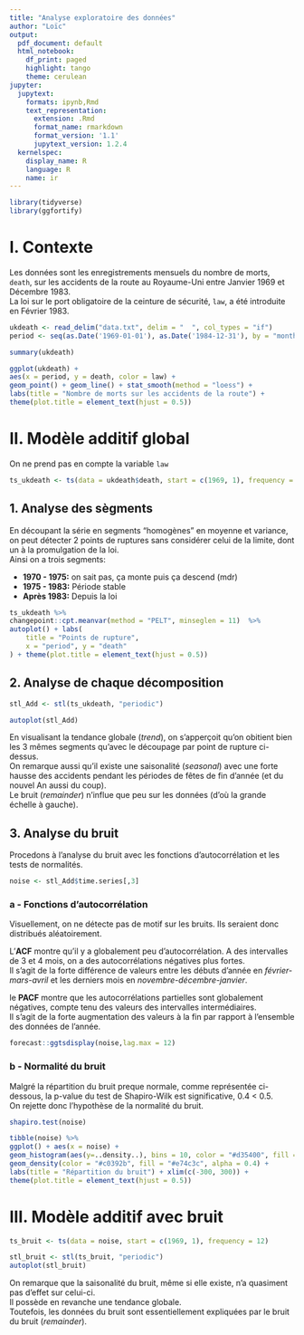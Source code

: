 ```yaml
---
title: "Analyse exploratoire des données"
author: "Loïc"
output:
  pdf_document: default
  html_notebook:
    df_print: paged
    highlight: tango
    theme: cerulean
jupyter:
  jupytext:
    formats: ipynb,Rmd
    text_representation:
      extension: .Rmd
      format_name: rmarkdown
      format_version: '1.1'
      jupytext_version: 1.2.4
  kernelspec:
    display_name: R
    language: R
    name: ir
---
```


```r
library(tidyverse)
library(ggfortify)
```

# I. Contexte
Les données sont les enregistrements mensuels du nombre de morts, `death`, sur les accidents de la route au Royaume-Uni entre Janvier 1969 et Décembre 1983.  
La loi sur le port obligatoire de la ceinture de sécurité, `law`, a été introduite en Février 1983.

```r
ukdeath <- read_delim("data.txt", delim = "  ", col_types = "if")
period <- seq(as.Date('1969-01-01'), as.Date('1984-12-31'), by = "month")
```

```r
summary(ukdeath)
```

```r
ggplot(ukdeath) +
aes(x = period, y = death, color = law) + 
geom_point() + geom_line() + stat_smooth(method = "loess") +
labs(title = "Nombre de morts sur les accidents de la route") +
theme(plot.title = element_text(hjust = 0.5))
```

# II. Modèle additif global
On ne prend pas en compte la variable `law`

```r
ts_ukdeath <- ts(data = ukdeath$death, start = c(1969, 1), frequency = 12)
```

## 1. Analyse des sègments
En découpant la série en segments "homogènes" en moyenne et variance, on peut détecter 2 points de ruptures sans considérer celui de la limite, dont un à la promulgation de la loi.  
Ainsi on a trois segments:

- **1970 - 1975:** on sait pas, ça monte puis ça descend (mdr)
- **1975 - 1983:** Période stable
- **Après 1983:** Depuis la loi

```r
ts_ukdeath %>%
changepoint::cpt.meanvar(method = "PELT", minseglen = 11)  %>% 
autoplot() + labs(
    title = "Points de rupture",
    x = "period", y = "death"
) + theme(plot.title = element_text(hjust = 0.5))
```
\newpage

## 2. Analyse de chaque décomposition

```r
stl_Add <- stl(ts_ukdeath, "periodic")
```

```r
autoplot(stl_Add)
```

En visualisant la tendance globale (*trend*), on s'apperçoit qu'on obitient bien les 3 mêmes segments qu'avec le découpage par point de rupture ci-dessus.  
On remarque aussi qu'il existe une saisonalité (*seasonal*) avec une forte hausse des accidents pendant les périodes de fêtes de fin d'année (et du nouvel An aussi du coup).  
Le bruit (*remainder*) n'influe que peu sur les données (d'où la grande échelle à gauche).

## 3. Analyse du bruit
Procedons à l'analyse du bruit avec les fonctions d'autocorrélation et les tests de normalités.

```r
noise <- stl_Add$time.series[,3]
```

### a - Fonctions d'autocorrélation
Visuellement, on ne détecte pas de motif sur les bruits. Ils seraient donc distribués aléatoirement.

L'**ACF** montre qu'il y a globalement peu d'autocorrélation. A des intervalles de 3 et 4 mois, on a des autocorrélations négatives plus fortes.  
Il s'agit de la forte différence de valeurs entre les débuts d'année en *février-mars-avril* et les derniers mois en *novembre-décembre-janvier*.

le **PACF** montre que les autocorrélations partielles sont globalement négatives, compte tenu des valeurs des intervalles intermédiaires.  
Il s'agit de la forte augmentation des valeurs à la fin par rapport à l'ensemble des données de l'année.


```r
forecast::ggtsdisplay(noise,lag.max = 12)
```

### b - Normalité du bruit
Malgré la répartition du bruit preque normale, comme représentée ci-dessous, la p-value du test de Shapiro-Wilk est significative, 0.4 < 0.5.  
On rejette donc l'hypothèse de la normalité du bruit.

```r
shapiro.test(noise)
```

```r
tibble(noise) %>% 
ggplot() + aes(x = noise) +
geom_histogram(aes(y=..density..), bins = 10, color = "#d35400", fill = "#f1c40f", alpha = 0.6) + 
geom_density(color = "#c0392b", fill = "#e74c3c", alpha = 0.4) +
labs(title = "Répartition du bruit") + xlim(c(-300, 300)) +
theme(plot.title = element_text(hjust = 0.5))
```
\newpage

# III. Modèle additif avec bruit

```r
ts_bruit <- ts(data = noise, start = c(1969, 1), frequency = 12)
```

```r
stl_bruit <- stl(ts_bruit, "periodic")
autoplot(stl_bruit)
```

On remarque que la saisonalité du bruit, même si elle existe, n'a quasiment pas d'effet sur celui-ci.  
Il possède en revanche une tendance globale.  
Toutefois, les données du bruit sont essentiellement expliquées par le bruit du bruit (*remainder*).
